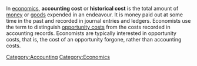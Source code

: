 In [[economics]], '''accounting cost''' or '''historical cost''' is the total amount of [[money]] or [[goods]] expended in an endeavour. It is money paid out at some time in the past and recorded in journal entries and ledgers. Economists use the term to distinguish [[opportunity cost]]s from the costs recorded in accounting records. Economists are typically interested in opportunity costs, that is, the cost of an opportunity forgone, rather than accounting costs.

[[Category:Accounting]]
[[Category:Economics]]
